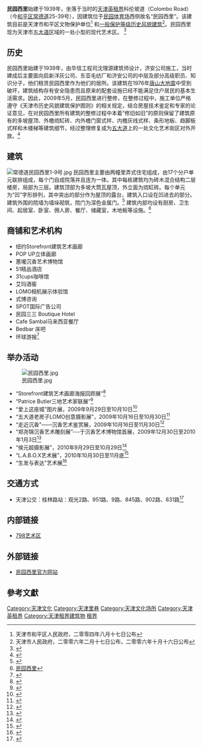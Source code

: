 {{天津历史风貌建筑| 
省区市 = 天津市 | 
名称 = 民园西里 | 
图片 = [[File:常德道25-39号.jpg|200px]]| 
编号 = 0130137<br />0130306 | 
等级 = 一般保护|
时代 = 1939年| 
所在 = [[天津市|天津市]][[和平区_(天津市)|和平区]] | 
公布 = 2006年2月17日| 
}} 

'''民园西里'''始建于1939年，坐落于当时的[[天津英租界|天津英租界]]科伦坡道（Colombo Road）（今[[和平区_(天津市)|和平区]][[常德道|常德道]]25-39号），因建筑位于[[民园体育场|民园体育场]]西侧故名“民园西里”。该建筑目前是天津市和平区文物保护单位<ref>天津市和平区人民政府，二零零四年八月十七日公布</ref> 和[[天津历史风貌建筑|一般保护等级历史风貌建筑]]<ref>天津市人民政府，二零零六年二月十七日公布，二零零六年十月十六日公布</ref>。民园西里现为天津市[[五大道|五大道]]区域的一处小型的现代艺术区。 <ref>{{Cite web |url=http://epaper.tianjinwe.com/jr100/jr100/2009-06/12/content_6607535.htm |title=民园西里（图） |access-date=2011-02-12 |archive-url=https://web.archive.org/web/20160304103137/http://epaper.tianjinwe.com/jr100/jr100/2009-06/12/content_6607535.htm |archive-date=2016-03-04 |dead-url=yes }}</ref>

== 历史 == 
民园西里始建于1939年，由华信工程司沈理源建筑师设计，济安公司施工，当时建成后主要面向启新洋灰公司、东亚毛纺厂和济安公司的中层及部分高级职员、知识分子，他们租赁民园西里作为他们的居所。该建筑在1976年[[唐山大地震|唐山大地震]]中受到破坏，建筑结构存有安全隐患而且原来的配套设施已经不能满足住户居民的基本生活需求。因此，2009年5月，民园西里进行整修，在整修过程中，施工单位严格遵守《天津市历史风貌建筑保护图则》的相关规定，结合房屋技术鉴定和专家的论证意见，在对民园西里所有建筑的整修过程中本着“修旧如旧”的原则保留了建筑原有的多坡屋顶、外檐琉缸砖、内外檐门窗式样、内檐灰线式样、条形地板、趋脚板式样和木楼梯等建筑细节，经过整理修复成为[[五大道|五大道]]上的一处文化艺术街区对外开放。<ref>{{Cite web |url=http://www.minyuanxili.com/news_3.aspx |title=西里往事 |access-date=2011-02-12 |archive-url=https://web.archive.org/web/20130128034830/http://minyuanxili.com/news_3.aspx |archive-date=2013-01-28 |dead-url=yes }}</ref>

== 建筑 ==
[[File:常德道民园西里1-9号.jpg|right]]
民园西里主要由两幢里弄式住宅组成，由17个分户单元联排组成，每个门自成院落并且连为一体。其中每栋建筑均为砖木混合结构二层楼房，局部为三层。建筑顶部为多坡大筒瓦屋顶，外立面为琉缸砖。每个单元为“凹”字形排列，其中突出的部分作为屋顶的露台，建筑入口设在凹进去的部分。建筑外围的院墙为墙垛砌筑，院门为深色金属门。<ref>{{Cite web |url=http://www.minyuanxili.com/news_2.aspx |title=民园西里建筑保护 |access-date=2011-02-12 |archive-url=https://web.archive.org/web/20130128012539/http://minyuanxili.com/news_2.aspx |archive-date=2013-01-28 |dead-url=yes }}</ref> 建筑内部均设有厨房、卫生间、起居室、卧室、佣人房、餐厅、储藏室，木地板等设施。<ref>[http://www.jwb.com.cn/jwb/html/2010-05/07/content_487367.htm 民园西里]{{dead link|date=2018年3月 |bot=InternetArchiveBot |fix-attempted=yes }}</ref>

== 商铺和艺术机构 ==
*纽约Storefront建筑艺术画廊
*POP UP立体画廊
*蕙壠沉香艺术博物馆
*51精品酒店
*31cups咖啡馆
*艾玛酒窖
*LOMO相机展示体验馆
*式博咨询
*SPOT国际广告公司
*民园三三 Boutique Hotel
*Cafe Sambal马来西亚餐厅
*Bedbar 床吧
*环球游报<ref>{{Cite web |url=http://www.minyuanxili.com/NewsList_3.aspx |title=西里商家 |access-date=2011-02-12 |archive-url=https://web.archive.org/web/20130623095302/http://www.minyuanxili.com/NewsList_3.aspx |archive-date=2013-06-23 |dead-url=yes }}</ref>

== 举办活动 ==
[[File:民园西里.jpg|right]]
*“Storefront建筑艺术画廊海报回顾展”<ref>{{Cite web |url=http://www.minyuanxili.com/News_16.aspx |title=Storefront建筑艺术画廊海报回顾展——我对天津有信心系列活动 |access-date=2011-02-12 |archive-url=https://web.archive.org/web/20160312080318/http://minyuanxili.com/news_16.aspx |archive-date=2016-03-12 |dead-url=yes }}</ref>
*“Patrice Butler三地艺术家联展”<ref>{{Cite web |url=http://www.minyuanxili.com/News_17.aspx |title=Patrice Butler三地艺术家联展——我对天津有信心系列活动 |access-date=2011-02-12 |archive-url=https://web.archive.org/web/20160313084102/http://minyuanxili.com/news_17.aspx |archive-date=2016-03-13 |dead-url=yes }}</ref>
*“爱上这座城”图片展，2009年9月29日至10月10日<ref>{{Cite web |url=http://www.minyuanxili.com/News_19.aspx |title=爱上这座城图片展 |access-date=2011-02-12 |archive-url=https://web.archive.org/web/20160312230041/http://minyuanxili.com/news_19.aspx |archive-date=2016-03-12 |dead-url=yes }}</ref>
*“五大道老房子LOMO创意摄影展”，2009年10月16日至10月30日<ref>{{Cite web |url=http://www.minyuanxili.com/News_21.aspx |title=“民园西里的年轻生活”主题活动周——五大道LOMO创意摄影展 |access-date=2011-02-12 |archive-url=https://web.archive.org/web/20160304110241/http://www.minyuanxili.com/News_21.aspx |archive-date=2016-03-04 |dead-url=yes }}</ref>
*“走近沉香”——沉香艺术鉴赏展，2009年10月16日至11月30日<ref>{{Cite web |url=http://www.minyuanxili.com/News_24.aspx |title=走进沉香艺术展 |access-date=2011-02-12 |archive-url=https://web.archive.org/web/20160312034834/http://minyuanxili.com/news_24.aspx |archive-date=2016-03-12 |dead-url=yes }}</ref>
*“郑尧锦沉香艺术雕刻展”---于沉香艺术博物馆首展，2009年12月30日至2010年1月3日<ref>{{Cite web |url=http://www.minyuanxili.com/News_25.aspx |title=郑尧锦沉香艺术雕刻展 |access-date=2011-02-12 |archive-url=https://web.archive.org/web/20160313100138/http://minyuanxili.com/news_25.aspx |archive-date=2016-03-13 |dead-url=yes }}</ref>
*“侯元超摄影展”，2010年9月29日至10月29日<ref>{{Cite web |url=http://www.minyuanxili.com/News_36.aspx |title=艾玛酒窖将举办侯元超摄影展 |access-date=2011-02-12 |archive-url=https://web.archive.org/web/20160304095716/http://www.minyuanxili.com/News_36.aspx |archive-date=2016-03-04 |dead-url=yes }}</ref>
*“L.A.B.O.X艺术展”，2010年10月30日至11月底<ref>{{Cite web |url=http://www.minyuanxili.com/News_37.aspx |title=五大道民园西里L.A.B.O.X艺术展 |access-date=2011-02-12 |archive-url=https://web.archive.org/web/20160313052742/http://minyuanxili.com/news_37.aspx |archive-date=2016-03-13 |dead-url=yes }}</ref>
*“生发与表达”艺术展<ref>{{Cite web |url=http://www.minyuanxili.com/News_35.aspx |title=“生发与表达”艺术展 |access-date=2011-02-12 |archive-url=https://web.archive.org/web/20160304095403/http://www.minyuanxili.com/News_35.aspx |archive-date=2016-03-04 |dead-url=yes }}</ref>

== 交通方式 ==
*天津公交：桂林路站：观光2路、951路、9路、845路、902路、831路<ref>{{Cite web |url=http://www.minyuanxili.com/news_1.aspx |title=民园西里服务指南 |access-date=2011-02-12 |archive-url=https://web.archive.org/web/20160304102324/http://www.minyuanxili.com/news_1.aspx |archive-date=2016-03-04 |dead-url=yes }}</ref>

== 内部链接 ==
*[[798艺术区|798艺术区]]

== 外部链接 ==
*[https://web.archive.org/web/20110201224848/http://minyuanxili.com/ 民园西里官方网站]

==參考文獻== 
{{reflist}}

{{天津近代历史文化专题}}

[[Category:天津文化|Category:天津文化]]
[[Category:天津里巷|Category:天津里巷]]
[[Category:天津文化场所|Category:天津文化场所]]
[[Category:天津英租界|Category:天津英租界]]
[[Category:天津租界建筑物|Category:天津租界建筑物]]
[[Category:中国近代建筑|租界]]